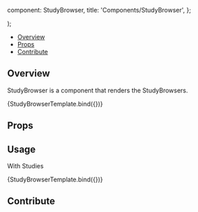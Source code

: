 

  component: StudyBrowser,
  title: 'Components/StudyBrowser',
};

<Meta
  title="Components/StudyBrowser"
  component={StudyBrowser}
/>

  <div className="w-96">
    <StudyBrowser {...args} />
  </div>
);

<Heading
  title="StudyBrowser"
  componentRelativePath="StudyBrowser/StudyBrowser.tsx"
/>

- [Overview](#overview)
- [Props](#props)
- [Contribute](#contribute)

## Overview

StudyBrowser is a component that renders the StudyBrowsers.

<Canvas>
  <Story
    name="Overview"
    args={{
      tabs: [
        {
          name: 'primary',
          label: 'Primary',
          studies: [],
        },
        {
          name: 'recent',
          label: 'Recent',
          studies: [],
        },
        {
          name: 'all',
          label: 'All',
          studies: [],
        },
      ],
      expandedStudyInstanceUIDs: ['1.3.6.1.4'],
      activeTabName: 'primary',
    }}
  >
    {StudyBrowserTemplate.bind({})}
  </Story>
</Canvas>

## Props

<ArgsTable of={StudyBrowser} />

## Usage

With Studies

<Canvas>
  <Story
    name="With Studies"
    args={{
      tabs: [
        {
          name: 'primary',
          label: 'Primary',
          studies: [
            {
              studyInstanceUid: '1.3.6.1.4.1.25403.345050719074.3824.20170126085406.1',
              date: '26-Oct-2015',
              description: 'CT CHEST W CONTRAST',
              modalities: 'CT',
              numInstances: 1,
              displaySets: [
                {
                  displaySetInstanceUID: '0b66675a-a4e3-a718-21f4-035d2d178d62',
                  description: 'Topogram  0.6',
                  seriesNumber: '1',
                  modality: 'CT',
                  seriesDate: '26-Oct-2015',
                  numInstances: 1,
                  StudyInstanceUID: '1.3.6.1.4.1.25403.345050719074.3824.20170126085406.1',
                  componentType: 'thumbnailTracked',
                  dragData: {
                    type: 'displayset',
                    displaySetInstanceUID: '0b66675a-a4e3-a718-21f4-035d2d178d62',
                  },
                  isTracked: false,
                },
              ],
            },
          ],
        },
        {
          name: 'recent',
          label: 'Recent',
          studies: [],
        },
        {
          name: 'all',
          label: 'All',
          studies: [],
        },
      ],
      expandedStudyInstanceUIDs: ['1.3.6.1.4'],
      activeTabName: 'primary',
    }}
  >
    {StudyBrowserTemplate.bind({})}
  </Story>
</Canvas>

## Contribute

<Footer componentRelativePath="StudyBrowser/__stories__/studyBrowser.stories.mdx" />
